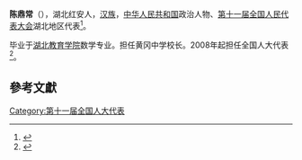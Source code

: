 '''陈鼎常'''（{{bd|1948年||}}），湖北红安人，[[汉族|汉族]]，[[中华人民共和国|中华人民共和国]]政治人物、[[第十一届全国人民代表大会|第十一届全国人民代表大会]]湖北地区代表<ref>{{cite web|author=新华网|title=第十一届全国人大代表|url=http://news.xinhuanet.com/ziliao/2008-03/03/content_7708230.htm?node=36628|publisher=新华网|accessdate=2014-01-07|archive-date=2014-01-10|archive-url=https://web.archive.org/web/20140110211415/http://news.xinhuanet.com/ziliao/2008-03/03/content_7708230.htm?node=36628|dead-url=no}}</ref>。

毕业于[[湖北教育学院|湖北教育学院]]数学专业。担任黄冈中学校长。2008年起担任全国人大代表<ref>{{cite news|title=全国人大代表信息-陈鼎常|url= http://210.82.31.1:8084/delegate/viewDelegate.action?dbid=111620|accessdate=2013-04-05|newspaper=全国人大网|archive-url=https://web.archive.org/web/20140514055254/http://www.npc.gov.cn/delegate/viewDelegate.action?dbid=111620|archive-date=2014-05-14|dead-url=yes}}</ref>。

==參考文獻==
{{reflist}}
[[Category:第十一届全国人大代表|Category:第十一届全国人大代表]]